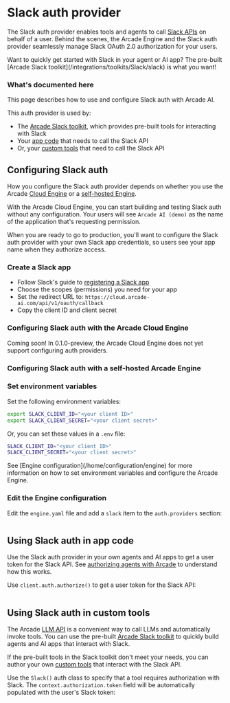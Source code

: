 # Slack auth provider

The Slack auth provider enables tools and agents to call [Slack APIs](https://api.slack.com/docs) on behalf of a user. Behind the scenes, the Arcade Engine and the Slack auth provider seamlessly manage Slack OAuth 2.0 authorization for your users.

<Tip>
  Want to quickly get started with Slack in your agent or AI app? The pre-built
  [Arcade Slack toolkit](/integrations/toolkits/Slack/slack) is what you want!
</Tip>

### What's documented here

This page describes how to use and configure Slack auth with Arcade AI.

This auth provider is used by:

- The [Arcade Slack toolkit](/integrations/toolkits/Slack/slack), which provides pre-built tools for interacting with Slack
- Your [app code](#using-slack-auth-in-your-app-code) that needs to call the Slack API
- Or, your [custom tools](#using-slack-auth-in-customtools) that need to call the Slack API

## Configuring Slack auth

How you configure the Slack auth provider depends on whether you use the Arcade [Cloud Engine](/home/cloud-engine) or a [self-hosted Engine](/guides/installation).

With the Arcade Cloud Engine, you can start building and testing Slack auth without any configuration. Your users will see `Arcade AI (demo)` as the name of the application that's requesting permission.

When you are ready to go to production, you'll want to configure the Slack auth provider with your own Slack app credentials, so users see your app name when they authorize access.

### Create a Slack app

- Follow Slack's guide to [registering a Slack app](https://api.slack.com/quickstart)
- Choose the scopes (permissions) you need for your app
- Set the redirect URL to: `https://cloud.arcade-ai.com/api/v1/oauth/callback`
- Copy the client ID and client secret

### Configuring Slack auth with the Arcade Cloud Engine

<Warning type="warning" emoji="⚠️">
  Coming soon! In 0.1.0-preview, the Arcade Cloud Engine does not yet support
  configuring auth providers.
</Warning>

### Configuring Slack auth with a self-hosted Arcade Engine

<Steps>

### Set environment variables

Set the following environment variables:

```bash
export SLACK_CLIENT_ID="<your client ID>"
export SLACK_CLIENT_SECRET="<your client secret>"
```

Or, you can set these values in a `.env` file:

```bash
SLACK_CLIENT_ID="<your client ID>"
SLACK_CLIENT_SECRET="<your client secret>"
```

<Tip>
  See [Engine configuration](/home/configuration/engine) for more information on
  how to set environment variables and configure the Arcade Engine.
</Tip>

### Edit the Engine configuration

Edit the `engine.yaml` file and add a `slack` item to the `auth.providers` section:

```yaml file=<rootDir>/examples/code/integrations/slack/config_provider.engine.yaml {3-5}

```

</Steps>

## Using Slack auth in app code

Use the Slack auth provider in your own agents and AI apps to get a user token for the Slack API. See [authorizing agents with Arcade](/guides/agentauth) to understand how this works.

Use `client.auth.authorize()` to get a user token for the Slack API:

```python file=<rootDir>/examples/code/integrations/slack/custom_auth.py {9-18}

```

## Using Slack auth in custom tools

The Arcade [LLM API](/guides/llmtoolcalling) is a convenient way to call LLMs and automatically invoke tools. You can use the pre-built [Arcade Slack toolkit](/integrations/toolkits/Slack/slack) to quickly build agents and AI apps that interact with Slack.

If the pre-built tools in the Slack toolkit don't meet your needs, you can author your own [custom tools](/guides/customtools) that interact with the Slack API.

Use the `Slack()` auth class to specify that a tool requires authorization with Slack. The `context.authorization.token` field will be automatically populated with the user's Slack token:

```python file=<rootDir>/examples/code/integrations/slack/custom_tool.py {8,11-20,31}

```
